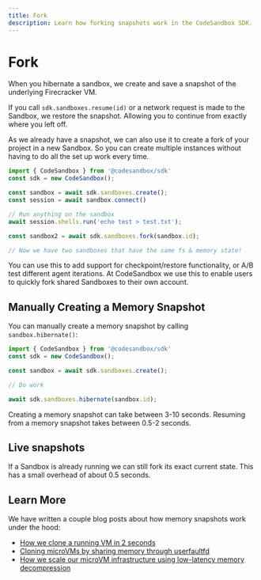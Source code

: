 ```yaml
---
title: Fork
description: Learn how forking snapshots work in the CodeSandbox SDK.
---
```


# Fork

When you hibernate a sandbox, we create and save a snapshot of the underlying Firecracker VM.

If you call `sdk.sandboxes.resume(id)` or a network request is made to the Sandbox, we restore the snapshot. Allowing you to continue from exactly where you left off.

As we already have a snapshot, we can also use it to create a fork of your project in a new Sandbox. So you can create multiple instances without having to do all the set up work every time.

```ts
import { CodeSandbox } from '@codesandbox/sdk'
const sdk = new CodeSandbox();

const sandbox = await sdk.sandboxes.create();
const session = await sandbox.connect()

// Run anything on the sandbox
await session.shells.run('echo test > test.txt');

const sandbox2 = await sdk.sandboxes.fork(sandbox.id);

// Now we have two sandboxes that have the same fs & memory state!
```

You can use this to add support for checkpoint/restore functionality, or A/B test different agent iterations. At CodeSandbox we use this to enable users to quickly fork shared Sandboxes to their own account.

## Manually Creating a Memory Snapshot

You can manually create a memory snapshot by calling `sandbox.hibernate()`:

```ts
import { CodeSandbox } from '@codesandbox/sdk'
const sdk = new CodeSandbox();

const sandbox = await sdk.sandboxes.create();

// Do work

await sdk.sandboxes.hibernate(sandbox.id);
```

Creating a memory snapshot can take between 3-10 seconds. Resuming from a memory snapshot takes between 0.5-2 seconds.

## Live snapshots

If a Sandbox is already running we can still fork its exact current state. This has a small overhead of about 0.5 seconds.

## Learn More

We have written a couple blog posts about how memory snapshots work under the hood:

- [How we clone a running VM in 2 seconds](https://codesandbox.io/blog/how-we-clone-a-running-vm-in-2-seconds)
- [Cloning microVMs by sharing memory through userfaultfd](https://codesandbox.io/blog/cloning-microvms-using-userfaultfd)
- [How we scale our microVM infrastructure using low-latency memory decompression](https://codesandbox.io/blog/how-we-scale-our-microvm-infrastructure-using-low-latency-memory-decompression)
